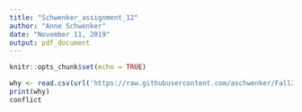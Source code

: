 ```yaml
---
title: "Schwenker_assignment_12"
author: "Anne Schwenker"
date: "November 11, 2019"
output: pdf_document
---
```


```r
knitr::opts_chunk$set(echo = TRUE)
```

```r
why <- read.csv(url('https://raw.githubusercontent.com/aschwenker/Fall2019/master/who.csv'))
print(why)
conflict
```

